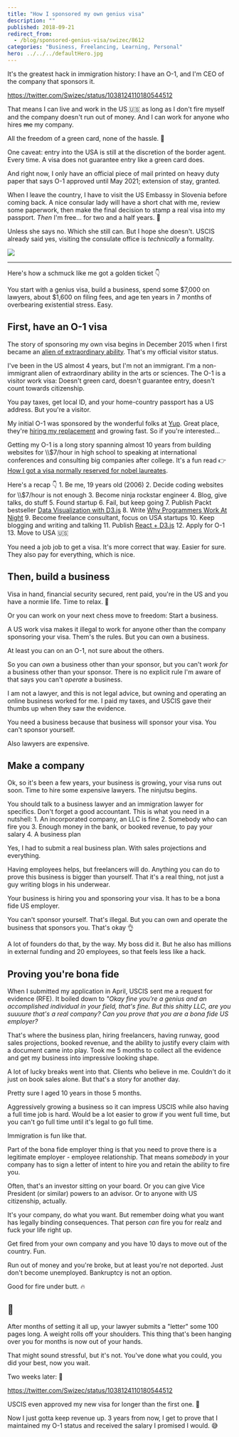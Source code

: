 ```yaml
---
title: "How I sponsored my own genius visa"
description: ""
published: 2018-09-21
redirect_from:
  - /blog/sponsored-genius-visa/swizec/8612
categories: "Business, Freelancing, Learning, Personal"
hero: ../../../defaultHero.jpg
---
```


It's the greatest hack in immigration history: I have an O-1, and I'm CEO of the company that sponsors it.

https://twitter.com/Swizec/status/1038124110180544512

That means I can live and work in the US 🇺🇸 as long as I don't fire myself and the company doesn't run out of money. And I can work for anyone who hires ~~me~~ my company.

All the freedom of a green card, none of the hassle. 🤘

One caveat: entry into the USA is still at the discretion of the border agent. Every time. A visa does not guarantee entry like a green card does.

And right now, I only have an official piece of mail printed on heavy duty paper that says O-1 approved until May 2021; extension of stay, granted.

When I leave the country, I have to visit the US Embassy in Slovenia before coming back. A nice consular lady will have a short chat with me, review some paperwork, then make the final decision to stamp a real visa into my passport. _Then_ I'm free… for two and a half years. 🗽

Unless she says no. Which she still can. But I hope she doesn't. USCIS already said yes, visiting the consulate office is _technically_ a formality.

![](https://swizec.com/blog/wp-content/uploads/2018/09/andy-macmillan-775812-unsplash-1024x680.jpg)

---

Here's how a schmuck like me got a golden ticket 👇

You start with a genius visa, build a business, spend some $7,000 on lawyers, about $1,600 on filing fees, and age ten years in 7 months of overbearing existential stress. Easy.

## First, have an O-1 visa

The story of sponsoring my own visa begins in December 2015 when I first became an [alien of extraordinary ability](https://en.wikipedia.org/wiki/Alien_of_extraordinary_ability). That's my official visitor status.

I've been in the US almost 4 years, but I'm not an immigrant. I'm a non-immigrant alien of extraordinary ability in the arts or sciences. The O-1 is a visitor work visa: Doesn't green card, doesn't guarantee entry, doesn't count towards citizenship.

You pay taxes, get local ID, and your home-country passport has a US address. But you're a visitor.

My initial O-1 was sponsored by the wonderful folks at [Yup](https://www.yup.com). Great place, they're [hiring my replacement](https://hire.withgoogle.com/public/jobs/yupcom/view/P_AAAAAAEAAADLqFr5OFYEpE) and growing fast. So if you're interested…

Getting my O-1 is a long story spanning almost 10 years from building websites for \\\\\$7/hour in high school to speaking at international conferences and consulting big companies after college. It's a fun read 👉 [How I got a visa normally reserved for nobel laureates](https://swizec.com/blog/how-i-got-a-visa-normally-reserved-for-nobel-laureates/swizec/6767).

Here's a recap 👇 1. Be me, 19 years old (2006) 2. Decide coding websites for \\\\\$7/hour is not enough 3. Become ninja rockstar engineer 4. Blog, give talks, do stuff 5. Found startup 6. Fail, but keep going 7. Publish Packt bestseller [Data Visualization with D3.js](https://www.packtpub.com/web-development/data-visualization-d3js) 8. Write [Why Programmers Work At Night](http://nightowlsbook.com/) 9. Become freelance consultant, focus on USA startups 10. Keep blogging and writing and talking 11. Publish [React + D3.js](https://swizec.com/reactd3js/) 12. Apply for O-1 13. Move to USA 🇺🇸

You need a job job to get a visa. It's more correct that way. Easier for sure. They also pay for everything, which is nice.

## Then, build a business

Visa in hand, financial security secured, rent paid, you're in the US and you have a normie life. Time to relax. 🤙

Or you can work on your next chess move to freedom: Start a business.

A US work visa makes it illegal to work for anyone other than the company sponsoring your visa. Them's the rules. But you can own a business.

At least you can on an O-1, not sure about the others.

So you can _own_ a business other than your sponsor, but you can't _work for_ a business other than your sponsor. There is no explicit rule I'm aware of that says you can't _operate_ a business.

I am not a lawyer, and this is not legal advice, but owning and operating an online business worked for me. I paid my taxes, and USCIS gave their thumbs up when they saw the evidence.

You need a business because that business will sponsor your visa. You can't sponsor yourself.

Also lawyers are expensive.

## Make a company

Ok, so it's been a few years, your business is growing, your visa runs out soon. Time to hire some expensive lawyers. The ninjutsu begins.

You should talk to a business lawyer and an immigration lawyer for specifics. Don't forget a good accountant. This is what you need in a nutshell: 1. An incorporated company, an LLC is fine 2. Somebody who can fire you 3. Enough money in the bank, or booked revenue, to pay your salary 4. A business plan

Yes, I had to submit a real business plan. With sales projections and everything.

Having employees helps, but freelancers will do. Anything you can do to prove this business is bigger than yourself. That it's a real thing, not just a guy writing blogs in his underwear.

Your business is hiring you and sponsoring your visa. It has to be a bona fide US employer.

You can't sponsor yourself. That's illegal. But you can own and operate the business that sponsors you. That's okay 👌

A lot of founders do that, by the way. My boss did it. But he also has millions in external funding and 20 employees, so that feels less like a hack.

## Proving you're bona fide

When I submitted my application in April, USCIS sent me a request for evidence (RFE). It boiled down to _"Okay fine you're a genius and an accomplished individual in your field, that's fine. But this shitty LLC, are you suuuure that's a real company? Can you prove that you are a bona fide US employer?_

That's where the business plan, hiring freelancers, having runway, good sales projections, booked revenue, and the ability to justify every claim with a document came into play. Took me 5 months to collect all the evidence and get my business into impressive looking shape.

A lot of lucky breaks went into that. Clients who believe in me. Couldn't do it just on book sales alone. But that's a story for another day.

Pretty sure I aged 10 years in those 5 months.

Aggressively growing a business so it can impress USCIS while also having a full time job is hard. Would be a lot easier to grow if you went full time, but you can't go full time until it's legal to go full time.

Immigration is fun like that.

Part of the bona fide employer thing is that you need to prove there is a legitimate employer - employee relationship. That means _somebody_ in your company has to sign a letter of intent to hire you and retain the ability to fire you.

Often, that's an investor sitting on your board. Or you can give Vice President (or similar) powers to an advisor. Or to anyone with US citizenship, actually.

It's your company, do what you want. But remember doing what you want has legally binding consequences. That person _can_ fire you for realz and fuck your life right up.

Get fired from your own company and you have 10 days to move out of the country. Fun.

Run out of money and you're broke, but at least you're not deported. Just don't become unemployed. Bankruptcy is not an option.

Good for fire under butt. 🔥

## 🤞

After months of setting it all up, your lawyer submits a "letter" some 100 pages long. A weight rolls off your shoulders. This thing that's been hanging over you for months is now out of your hands.

That might sound stressful, but it's not. You've done what you could, you did your best, now you wait.

Two weeks later: 🎉

https://twitter.com/Swizec/status/1038124110180544512

USCIS even approved my new visa for longer than the first one. 🤘

Now I just gotta keep revenue up. 3 years from now, I get to prove that I maintained my O-1 status and received the salary I promised I would. 😅
